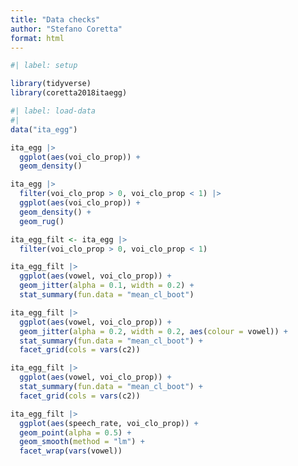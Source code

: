```yaml
---
title: "Data checks"
author: "Stefano Coretta"
format: html
---
```


```r
#| label: setup

library(tidyverse)
library(coretta2018itaegg)
```

```r
#| label: load-data
#| 
data("ita_egg")
```

```r
ita_egg |> 
  ggplot(aes(voi_clo_prop)) +
  geom_density()

ita_egg |> 
  filter(voi_clo_prop > 0, voi_clo_prop < 1) |> 
  ggplot(aes(voi_clo_prop)) +
  geom_density() +
  geom_rug()
```

```r
ita_egg_filt <- ita_egg |> 
  filter(voi_clo_prop > 0, voi_clo_prop < 1)
```

```r
ita_egg_filt |> 
  ggplot(aes(vowel, voi_clo_prop)) +
  geom_jitter(alpha = 0.1, width = 0.2) +
  stat_summary(fun.data = "mean_cl_boot")
```

```r
ita_egg_filt |> 
  ggplot(aes(vowel, voi_clo_prop)) +
  geom_jitter(alpha = 0.2, width = 0.2, aes(colour = vowel)) +
  stat_summary(fun.data = "mean_cl_boot") +
  facet_grid(cols = vars(c2))
```

```r
ita_egg_filt |> 
  ggplot(aes(vowel, voi_clo_prop)) +
  stat_summary(fun.data = "mean_cl_boot") +
  facet_grid(cols = vars(c2))
```


```r
ita_egg_filt |> 
  ggplot(aes(speech_rate, voi_clo_prop)) + 
  geom_point(alpha = 0.5) +
  geom_smooth(method = "lm") +
  facet_wrap(vars(vowel))
```

